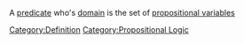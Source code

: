 A [[predicate]] who's [[domain]] is the set of [[Propositional Variable|propositional variables]]
[[Category:Definition]]
[[Category:Propositional Logic]]
